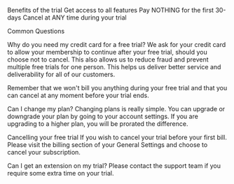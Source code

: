 Benefits of the trial
Get access to all features
Pay NOTHING for the first 30-days
Cancel at ANY time during your trial

Common Questions

Why do you need my credit card for a free trial?
We ask for your credit card to allow your membership to continue after your free trial, should you choose not to cancel. This also allows us to reduce fraud and prevent multiple free trials for one person. This helps us deliver better service and deliverability for all of our customers.

Remember that we won't bill you anything during your free trial and that you can cancel at any moment before your trial ends.

Can I change my plan?
Changing plans is really simple. You can upgrade or downgrade your plan by going to your account settings. If you are upgrading to a higher plan, you will be prorated the difference.

Cancelling your free trial
If you wish to cancel your trial before your first bill. Please visit the billing section of your General Settings and choose to cancel your subscription.

Can I get an extension on my trial?
Please contact the support team if you require some extra time on your trial.
